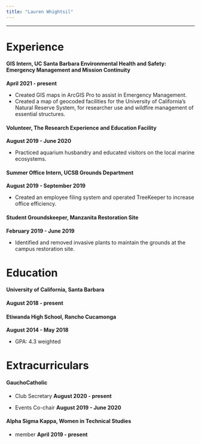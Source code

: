 ```yaml
---
title: "Lauren Whightsil"
---
```

*****
# Experience

#### GIS Intern, UC Santa Barbara Environmental Health and Safety: Emergency Management and Mission Continuity

  **April 2021 - present**

  - Created GIS maps in ArcGIS Pro to assist in Emergency Management.
  - Created a map of geocoded facilities for the University of California's Natural Reserve System, for researcher use and wildfire management of essential structures.
  
#### Volunteer, The Research Experience and Education Facility

  **August 2019 - June 2020**

  - Practiced aquarium husbandry and educated visitors on the local marine ecosystems.
  
#### Summer Office Intern, UCSB Grounds Department

  **August 2019 - September 2019**

  - Created an employee filing system and operated TreeKeeper to increase office efficiency.

#### Student Groundskeeper, Manzanita Restoration Site

  **February 2019 - June 2019**

  - Identified and removed invasive plants to maintain the grounds at the campus restoration site.

# Education

#### University of California, Santa Barbara

  **August 2018 - present**

#### Etiwanda High School, Rancho Cucamonga

  **August 2014 - May 2018**
  
  - GPA: 4.3 weighted

# Extracurriculars

#### GauchoCatholic

  - Club Secretary **August 2020 - present**
  
  - Events Co-chair **August 2019 - June 2020**

#### Alpha Sigma Kappa, Women in Technical Studies
  - member **April 2019 - present**
